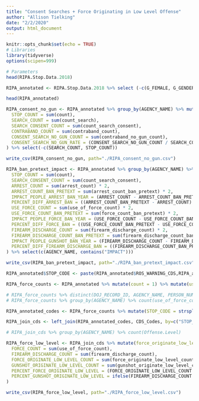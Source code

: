 ```yaml
---
title: "Consent Searches + Force Originating in Low Level Offense"
author: "Allison Tielking"
date: "2/2/2020"
output: html_document
---
```


```r
knitr::opts_chunk$set(echo = TRUE)
# Libraries
library(tidyverse)
options(scipen=999)
```


```r
# Parameters
head(RIPA.Stop.Data.2018)

RIPA_annotated <- RIPA.Stop.Data.2018 %>% select (-c(G_FEMALE, G_GENDER_NONCONFORMING, G_MALE, G_TRANSGENDER_MAN, G_TRANSGENDER_WOMAN, G_FULL, G_MULTIGENDER)) %>% select(1:14, GENDER, everything()) %>% mutate(ADS_SEARCH_PERSON = replace_na(ADS_SEARCH_PERSON, 0)) %>% mutate(ADS_SEARCH_PROPERTY = replace_na(ADS_SEARCH_PROPERTY, 0)) %>% mutate(BFS_CONSENT_GIVEN = replace_na(BFS_CONSENT_GIVEN, 0)) %>% mutate(BFS_OFFICER_SAFETY = replace_na(BFS_OFFICER_SAFETY, 0)) %>% mutate(BFS_SEARCH_WARRANT = replace_na(BFS_SEARCH_WARRANT, 0)) %>% mutate(BFS_PAROLE = replace_na(BFS_PAROLE, 0)) %>% mutate(BFS_SUSPECT_WEAPON = replace_na(BFS_SUSPECT_WEAPON, 0)) %>% mutate(BFS_VISIBLE_CONTRABAND = replace_na(BFS_VISIBLE_CONTRABAND, 0)) %>% mutate(BFS_ODOR_CONTRABAND = replace_na(BFS_ODOR_CONTRABAND, 0)) %>% mutate(BFS_CANINE_DETECT = replace_na(BFS_CANINE_DETECT, 0)) %>% mutate(BFS_EVIDENCE = replace_na(BFS_EVIDENCE, 0)) %>% mutate(BFS_INCIDENT = replace_na(BFS_INCIDENT, 0)) %>% mutate(BFS_EXIGENT_CIRCUM = replace_na(BFS_EXIGENT_CIRCUM, 0)) %>% mutate(BFS_VEHICLE_INVENT = replace_na(BFS_VEHICLE_INVENT, 0)) %>% mutate(BFS_SCHOOL_POLICY = replace_na(BFS_SCHOOL_POLICY, 0))

head(RIPA_annotated)
```


```r
RIPA_consent_no_gun <- RIPA_annotated %>% group_by(AGENCY_NAME) %>% mutate(count = 1) %>% mutate(count_search = ifelse(ADS_SEARCH_PERSON == 1 |  ADS_SEARCH_PROPERTY == 1, 1, 0)) %>% mutate(count_search_consent = ifelse(count_search == 1 & (BFS_CONSENT_GIVEN == 1 & BFS_OFFICER_SAFETY == 0 & BFS_SEARCH_WARRANT == 0 & BFS_PAROLE == 0 & BFS_SUSPECT_WEAPON == 0 & BFS_VISIBLE_CONTRABAND == 0 & BFS_ODOR_CONTRABAND == 0 & BFS_CANINE_DETECT == 0 & BFS_EVIDENCE == 0 & BFS_INCIDENT == 0 & BFS_EXIGENT_CIRCUM == 0 & BFS_VEHICLE_INVENT == 0 & BFS_SCHOOL_POLICY == 0), 1, 0)) %>% mutate(contraband_count = ifelse(CED_NONE_CONTRABAND == 0 & count_search == 1, 1, 0)) %>% mutate(contraband_no_gun_count = count_search_consent == 1 & CED_FIREARM == 0) %>% mutate(consent_search_no_weapon_count = contraband_no_gun_count == 1 & count_search_consent == 1) %>% summarize(
  STOP_COUNT = sum(count),
  SEARCH_COUNT = sum(count_search),
  SEARCH_CONSENT_COUNT = sum(count_search_consent),
  CONTRABAND_COUNT = sum(contraband_count),
  CONSENT_SEARCH_NO_GUN_COUNT = sum(contraband_no_gun_count),
  CONSENT_SEARCH_NO_GUN_RATE = (CONSENT_SEARCH_NO_GUN_COUNT / SEARCH_CONSENT_COUNT) * 100
) %>% select(-c(SEARCH_COUNT, STOP_COUNT))

write_csv(RIPA_consent_no_gun, path="./RIPA_consent_no_gun.csv")

```

```r
RIPA_ban_pretext_impact <- RIPA_annotated %>% group_by(AGENCY_NAME) %>% mutate(count = 1) %>% mutate(count_search = ifelse(ADS_SEARCH_PERSON == 1 |  ADS_SEARCH_PROPERTY == 1, 1, 0)) %>% mutate(count_search_consent = ifelse(count_search == 1 & (BFS_CONSENT_GIVEN == 1 & BFS_OFFICER_SAFETY == 0 & BFS_SEARCH_WARRANT == 0 & BFS_PAROLE == 0 & BFS_SUSPECT_WEAPON == 0 & BFS_VISIBLE_CONTRABAND == 0 & BFS_ODOR_CONTRABAND == 0 & BFS_CANINE_DETECT == 0 & BFS_EVIDENCE == 0 & BFS_INCIDENT == 0 & BFS_EXIGENT_CIRCUM == 0 & BFS_VEHICLE_INVENT == 0 & BFS_SCHOOL_POLICY == 0), 1, 0)) %>% mutate(arrest_count = ifelse(ROS_CUSTODIAL_WITHOUT_WARRANT == 1, 1, 0)) %>% mutate(use_of_force_count = ifelse(ADS_FIREARM_POINT == 1 | ADS_FIREARM_DISCHARGE == 1 | ADS_BATON == 1 | ADS_CHEM_SPRAY == 1 | ADS_IMPACT_DISCHARGE == 1 | ADS_CANINE_BITE == 1 | ADS_ELECT_DEVICE == 1 | ADS_OTHER_CONTACT == 1, 1, 0)) %>% mutate(use_of_force_count = ifelse(is.na(use_of_force_count), 0, use_of_force_count)) %>% mutate(firearm_discharge_count = ifelse(ADS_FIREARM_DISCHARGE == 1, 1, 0)) %>% mutate(firearm_discharge_count = ifelse(is.na(firearm_discharge_count), 0, firearm_discharge_count)) %>% mutate(arrest_count_ban_pretext = ifelse(arrest_count == 1 & count_search_consent == 0, 1, 0)) %>% mutate(force_count_ban_pretext = ifelse(use_of_force_count == 1 & count_search_consent == 0, 1, 0)) %>% mutate(firearm_discharge_count_ban_pretext = ifelse(firearm_discharge_count == 1 & count_search_consent == 0, 1, 0)) %>% summarize(
  STOP_COUNT = sum(count),
  SEARCH_CONSENT_COUNT = sum(count_search_consent),
  ARREST_COUNT = sum(arrest_count) * 2,
  ARREST_COUNT_BAN_PRETEXT = sum(arrest_count_ban_pretext) * 2,
  IMPACT_PEOPLE_ARREST_BAN_YEAR = (ARREST_COUNT - ARREST_COUNT_BAN_PRETEXT) * 2,
  PERCENT_DIFF_ARREST_BAN = ((ARREST_COUNT_BAN_PRETEXT - ARREST_COUNT) / ARREST_COUNT) * 100,
  USE_FORCE_COUNT = sum(use_of_force_count) * 2,
  USE_FORCE_COUNT_BAN_PRETEXT = sum(force_count_ban_pretext) * 2,
  IMPACT_PEOPLE_FORCE_BAN_YEAR = (USE_FORCE_COUNT - USE_FORCE_COUNT_BAN_PRETEXT) * 2,
  PERCENT_DIFF_FORCE_BAN = ((USE_FORCE_COUNT_BAN_PRETEXT - USE_FORCE_COUNT) / USE_FORCE_COUNT) * 100,
  FIREARM_DISCHARGE_COUNT = sum(firearm_discharge_count) * 2,
  FIREARM_DISCHARGE_COUNT_BAN_PRETEXT = sum(firearm_discharge_count_ban_pretext) * 2,
  IMPACT_PEOPLE_GUNSHOT_BAN_YEAR = (FIREARM_DISCHARGE_COUNT - FIREARM_DISCHARGE_COUNT_BAN_PRETEXT) * 2,
  PERCENT_DIFF_FIREARM_DISCHARGE_BAN = ((FIREARM_DISCHARGE_COUNT_BAN_PRETEXT - FIREARM_DISCHARGE_COUNT) / FIREARM_DISCHARGE_COUNT) * 100
) %>% select(c(AGENCY_NAME, contains("IMPACT")))

write_csv(RIPA_ban_pretext_impact, path="./RIPA_ban_pretext_impact.csv")

```

```r

RIPA_annotated$STOP_CODE <- paste(RIPA_annotated$ROS_WARNING_CDS,RIPA_annotated$ROS_CITATION_CDS,RIPA_annotated$ROS_IN_FIELD_CITE_RELEASE_CDS,RIPA_annotated$ROS_CUSTODIAL_WOUT_WARRANT_CDS,sep=",")

RIPA_force_counts <- RIPA_annotated %>% mutate(count = 1) %>% mutate(use_of_force_count = ifelse(ADS_FIREARM_POINT == 1 | ADS_FIREARM_DISCHARGE == 1 | ADS_BATON == 1 | ADS_CHEM_SPRAY == 1 | ADS_IMPACT_DISCHARGE == 1 | ADS_CANINE_BITE == 1 | ADS_ELECT_DEVICE == 1 | ADS_OTHER_CONTACT == 1, 1, 0)) %>% mutate(firearm_discharge_count = ifelse(ADS_FIREARM_DISCHARGE == 1, 1, 0)) %>% mutate(use_of_force_count = ifelse(is.na(use_of_force_count), 0, use_of_force_count)) %>% mutate(firearm_discharge_count = ifelse(is.na(firearm_discharge_count), 0, firearm_discharge_count)) %>% select(c(AGENCY_NAME, STOP_CODE, PERSON_NUMBER, contains("count"), DOJ_RECORD_ID))

# RIPA_force_counts %>% distinct(DOJ_RECORD_ID, AGENCY_NAME, PERSON_NUMBER)
# RIPA_force_counts %>% group_by(AGENCY_NAME) %>% count(use_of_force_count)

RIPA_annotated_codes <- RIPA_force_counts %>% mutate(STOP_CODE = strsplit(as.character(STOP_CODE), ",")) %>% unnest_legacy(STOP_CODE) %>% mutate(STOP_CODE = as.numeric(STOP_CODE)) %>% mutate(STOP_CODE = ifelse(is.na(STOP_CODE), -1, STOP_CODE))

RIPA_join_cds <- left_join(RIPA_annotated_codes, CDS_Codes, by=c("STOP_CODE"="CDS.Code")) %>% select(-c(STOP_CODE, Offense.Description)) %>% mutate(Offense.Level = ifelse(Offense.Level == "M", "Misdemeanor", "Other")) %>% mutate(Offense.Level = ifelse(is.na(Offense.Level), "Other", Offense.Level)) %>% arrange(AGENCY_NAME, DOJ_RECORD_ID, Offense.Level) %>% distinct(DOJ_RECORD_ID, AGENCY_NAME, PERSON_NUMBER, .keep_all = TRUE)

# RIPA_join_cds %>% group_by(AGENCY_NAME) %>% count(Offense.Level)

RIPA_force_low_level <- RIPA_join_cds %>% mutate(force_originate_low_level_count = ifelse(Offense.Level == "Low-Level" & use_of_force_count == 1, 1, 0)) %>% mutate(gunshot_originate_low_level_count = ifelse(Offense.Level == "Low-Level" & firearm_discharge_count == 1, 1, 0)) %>% group_by(AGENCY_NAME) %>% summarise(
  FORCE_COUNT = sum(use_of_force_count),
  FIREARM_DISCHARGE_COUNT = sum(firearm_discharge_count),
  FORCE_ORIGINATE_LOW_LEVEL_COUNT = sum(force_originate_low_level_count),
  GUNSHOT_ORIGINATE_LOW_LEVEL_COUNT = sum(gunshot_originate_low_level_count),
  PERCENT_FORCE_ORIGINATE_LOW_LEVEL = (FORCE_ORIGINATE_LOW_LEVEL_COUNT / FORCE_COUNT) * 100,
  PERCENT_GUNSHOT_ORIGINATE_LOW_LEVEL = ifelse(FIREARM_DISCHARGE_COUNT == 0, 0, (GUNSHOT_ORIGINATE_LOW_LEVEL_COUNT / FIREARM_DISCHARGE_COUNT) * 100)
)

write_csv(RIPA_force_low_level, path="./RIPA_force_low_level.csv")


```
